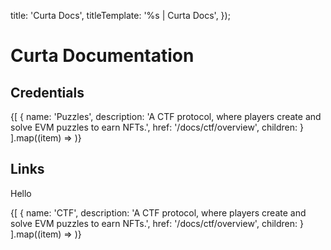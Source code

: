 

  title: 'Curta Docs',
  titleTemplate: '%s | Curta Docs',
});

# Curta Documentation
<Description children='Curta is a talent discovery competition platform and community of protocol engineers.' />

## Credentials
<div className="grid grid-cols-1 sm:grid-cols-2 md:grid-cols-1 gap-4 lg:grid-cols-3">
  {[
    {
      name: 'Puzzles',
      description: 'A CTF protocol, where players create and solve EVM puzzles to earn NFTs.',
      href: '/docs/ctf/overview',
      children: <CTFFeature />
    }
  ].map((item) => <CredentialFeature key={item.href} {...item} />)}
</div>

## Links

Hello

<div className="grid grid-cols-1 sm:grid-cols-2 md:grid-cols-1 gap-4 lg:grid-cols-3">
  {[
    {
      name: 'CTF',
      description: 'A CTF protocol, where players create and solve EVM puzzles to earn NFTs.',
      href: '/docs/ctf/overview',
      children: <CTFFeature />
    }
  ].map((item) => <CredentialFeature key={item.href} {...item} />)}
</div>
